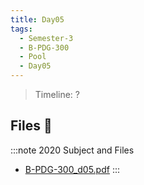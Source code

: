 ```yaml
---
title: Day05
tags:
  - Semester-3
  - B-PDG-300
  - Pool
  - Day05
---
```

> Timeline: ?


## Files 📂

:::note 2020 Subject and Files
- [B-PDG-300_d05.pdf](https://github.com/Studio-17/Epitech-Subjects/raw/main/Semester-3/B-PDG-300/Pool/Day05/B-PDG-300_d05.pdf)
:::
